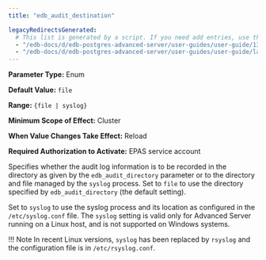 ```yaml
---
title: "edb_audit_destination"

legacyRedirectsGenerated:
  # This list is generated by a script. If you need add entries, use the `legacyRedirects` key.
  - "/edb-docs/d/edb-postgres-advanced-server/user-guides/user-guide/13/edb_audit_destination.html"
  - "/edb-docs/d/edb-postgres-advanced-server/user-guides/user-guide/latest/edb_audit_destination.html"
---
```


<div id="edb_audit_destination" class="registered_link"></div>

**Parameter Type:** Enum

**Default Value:** `file`

**Range:** `{file | syslog}`

**Minimum Scope of Effect:** Cluster

**When Value Changes Take Effect:** Reload

**Required Authorization to Activate:** EPAS service account

Specifies whether the audit log information is to be recorded in the directory as given by the `edb_audit_directory` parameter or to the directory and file managed by the `syslog` process. Set to `file` to use the directory specified by `edb_audit_directory` (the default setting).

Set to `syslog` to use the syslog process and its location as configured in the `/etc/syslog.conf` file. The `syslog` setting is valid only for Advanced Server running on a Linux host, and is not supported on Windows systems.

!!! Note
    In recent Linux versions, `syslog` has been replaced by `rsyslog` and the configuration file is in `/etc/rsyslog.conf`.
